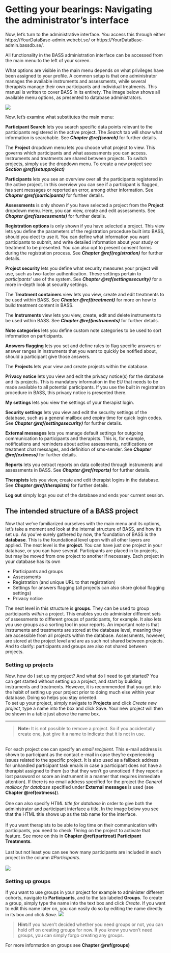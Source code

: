 # Getting your bearings: Navigating the administrator's interface {#navigating}

Now, let’s turn to the administrative interface. You access this through either https://YourDataBase-admin.webcbt.se/ or https://YourDataBase-admin.bassdb.se/. 

All functionality in the BASS administration interface can be accessed from the main menu to the left of your screen. 

What options are visible in the main menu depends on what privileges have been assigned to your profile. A common setup is that one administrator manages the available instruments and assessments, while several therapists manage their own participants and individual treatments. This manual is written to cover BASS in its entirety. The image below shows all available menu options, as presented to database administrators.

![](images/main-menu.png)

Now, let’s examine what substitutes the main menu:

**Participant Search** lets you search specific data points relevant to the participants registered in the active project. The *Search* tab will show what information is searchable. See ***Chapter \@ref(search)*** for further details.

The **Project** dropdown menu lets you choose what project to view. This governs which participants and what assessments you can access. Instruments and treatments are shared between projects. To switch projects, simply use the dropdown menu. To create a new project see ***Section \@ref(setupproject)***

**Participants** lets you see an overview over all the participants registered in the active project. In this overview you can see if a participant is flagged, has sent messages or reported an error, among other information. See ***Chapter \@ref(participants)*** for further details.

**Assessments** is only shown if you have selected a project from the **Project** dropdown menu. Here, you can view, create and edit assessments. See ***Chapter \@ref(assessments)*** for further details.

**Registration options** is only shown if you have selected a project. This view lets you define the parameters of the registration procedure built into BASS, should you elect to use it. You can define what information you want participants to submit, and write detailed information about your study or treatment to be presented. You can also opt to present consent forms during the registration process. See ***Chapter \@ref(registration)*** for further details.

**Project security** lets you define what security measures your project will use, such as two-factor authentication. These settings pertain to *participants'* use of the system. See ***Chapter \@ref(settingssecurity)*** for a more in-depth look at security settings.

The **Treatment containers** view lets you view, create and edit treatments to be used within BASS. See ***Chapter \@ref(treatment)*** for more on how to build treatment content in BASS.

The **Instruments** view lets you view, create, edit and delete instruments to be used within BASS. See ***Chapter \@ref(instruments)*** for further details.

**Note categories** lets you define custom note categories to be used to sort information on participants.

**Answers flagging** lets you set and define rules to flag specific answers or answer ranges in instruments that you want to quickly be notified about, should a participant give those answers.

The **Projects** lets your view and create projects within the database.

**Privacy notice** lets you view and edit the privacy notice(s) for the database and its projects. This is mandatory information in the EU that needs to be made available to all potential participants. If you use the built in registration procedure in BASS, this privacy notice is presented there.

**My settings** lets you view the settings of your therapist login.

**Security settings** lets you view and edit the security settings of the database, such as a general mailbox and expiry time for quick login codes. See ***Chapter \@ref(settingssecurity)*** for further details.

**External messages** lets you manage default settings for outgoing communication to participants and therapists. This is, for example, notifications and reminders about active assessments, notifications on treatment chat messages, and definition of sms-sender. See ***Chapter \@ref(extmess)*** for further details.

**Reports** lets you extract reports on data collected through instruments and assessments in BASS. See ***Chapter \@ref(reports)*** for further details. 

**Therapists** lets you view, create and edit therapist logins in the database. See ***Chapter \@ref(therapists)*** for further details. 

**Log out** simply logs you out of the database and ends your current session.


## The intended structure of a BASS project

Now that we’ve familiarized ourselves with the main menu and its options, let’s take a moment and look at the internal structure of BASS, and how it’s set up.
As you’ve surely gathered by now, the foundation of BASS is the **database**. This is the foundational level upon with all other layers are applied. The next level is the **project**. You can have just one project in your database, or you can have several. Participants are placed in to projects, but may be moved from one project to another if necessary. Each project in your database has its own

  - Participants and groups
  - Assessments
  - Registration (and unique URL to that registration)
  - Settings for answers flagging (all projects can also share global flagging settings)
  - Privacy notice
  
The next level in this structure is **groups**. They can be used to group participants *within* a project. This enables you do administer different sets of assessments to different groups of participants, for example. It also lets you use groups as a sorting tool in your reports.
An important note is that instruments and treatments are stored at the database level, meaning they are accessible from all projects within the database. Assessments, however, are stored at the project level and are as such not shared between projects.
And to clarify: participants and groups are also not shared between projects.

### Setting up projects {#setupproject}
Now, how do I set up my project? And what do I need to get started? 
You can get started without setting up a project, and start by building instruments and treatments. However, it is recommended that you get into the habit of setting up your project prior to doing much else within your database. Doing so helps you stay oriented.
<br>
To set up your project, simply navigate to **Projects** and click *Create new project*, type a name into the box and click Save. Your new project will then be shown in a table just above the name box.
<hr>
>**Note:** It is not possible to remove a project. So if you accidentally create one, just give it a name to indicate that it is not in use.

<br>
For each project one can specify an *email recipient*. This e-mail address is shown to participant as the contact e-mail in case they’re experiencing issues related to the specific project. It is also used as a fallback address for unhandled participant task emails in case a participant does not have a therapist assigned to them (so that they won’t go unnoticed if they report a lost password or score an instrument in a manner that requires immediate attention). If there is no email address specified for the project the *General mailbox for database* specified under **External messages** is used (see **Chapter \@ref(extmess)**).
<br><br>
One can also specify *HTML title for database* in order to give both the administrator and participant interface a title. In the image below you see that the HTML title shows up as the tab name for the interface.
<br><br>
If you want therapists to be able to log time on their communication with participants, you need to check *Timing* on the project to activate that feature. See more on this in **Chapter \@ref(parttreat) Participant Treatments**.
<br><br>
Last but not least you can see how many participants are included in each project in the column *#Participants*.
<br><br>
![](images/projects.png)

### Setting up groups
If you want to use groups in your project for example to administer different cohorts, navigate to **Participants**, and to the tab labeled **Groups**. To create a group, simply type the name into the text box and click *Create*. If you want to edit this name later on, you can easily do so by editing the name directly in its box and click *Save*.
![](images/groups.png)

>**Hint:**If you haven’t decided whether you need groups or not, you can hold off on creating groups for now. If you know you won’t need groups, you can simply forgo creating any groups.

For more information on groups see **Chapter \@ref(groups)** 
